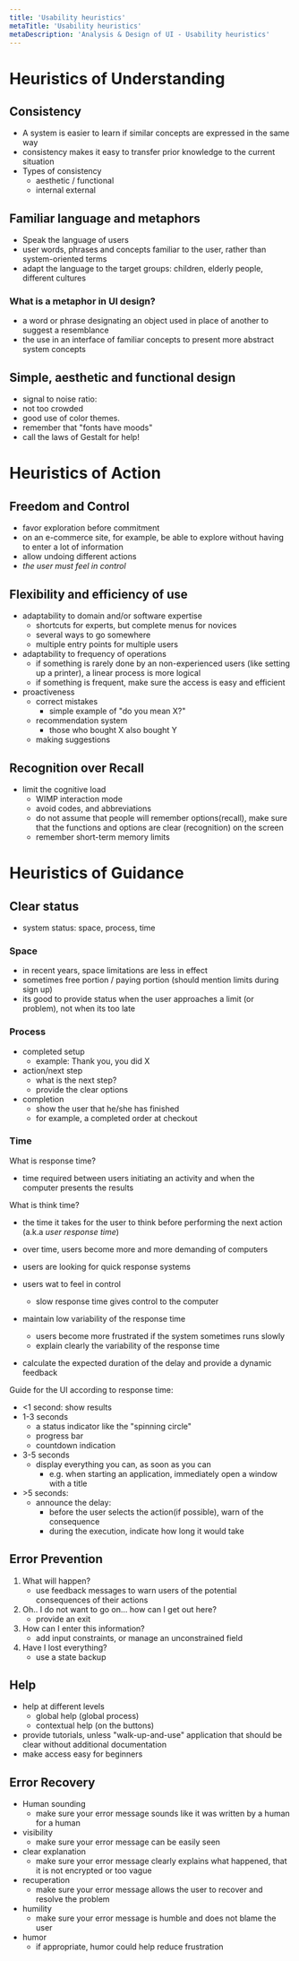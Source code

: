```yaml
---
title: 'Usability heuristics'
metaTitle: 'Usability heuristics'
metaDescription: 'Analysis & Design of UI - Usability heuristics'
---
```


# Heuristics of Understanding

## Consistency
- A system is easier to learn if similar concepts are expressed in the same way
- consistency makes it easy to transfer prior knowledge to the current situation
- Types of consistency
    - aesthetic / functional
    - internal external

## Familiar language and metaphors
- Speak the language of users
- user words, phrases and concepts familiar to the user, rather than system-oriented terms
- adapt the language to the target groups: children, elderly people, different cultures

### What is a metaphor in UI design?
- a word or phrase designating an object used in place of another to suggest a resemblance
- the use in an interface of familiar concepts to present more abstract system concepts

## Simple, aesthetic and functional design
- signal to noise ratio:
- not too crowded
- good use of color themes.
- remember that "fonts have moods"
- call the laws of Gestalt for help!

# Heuristics of Action

## Freedom and Control
- favor exploration before commitment
- on an e-commerce site, for example, be able to explore without having to enter a lot of information
- allow undoing different actions
- *the user must feel in control*

## Flexibility and efficiency of use
- adaptability to domain and/or software expertise
    - shortcuts for experts, but complete menus for novices
    - several ways to go somewhere
    - multiple entry points for multiple users
- adaptability to frequency of operations
    - if something is rarely done by an non-experienced users (like setting up a printer), a linear process is more logical
    - if something is frequent, make sure the access is easy and efficient
- proactiveness
    - correct mistakes
        - simple example of "do you mean X?"
    - recommendation system
        - those who bought X also bought Y
    - making suggestions

## Recognition over Recall
- limit the cognitive load
    - WIMP interaction mode
    - avoid codes, and abbreviations
    - do not assume that people will remember options(recall), make sure that the functions and options are clear (recognition) on the screen
    - remember short-term memory limits

# Heuristics of Guidance

## Clear status
- system status: space, process, time
### Space
- in recent years, space limitations are less in effect
- sometimes free portion / paying portion (should mention limits during sign up)
- its good to provide status when the user approaches a limit (or problem), not when its too late

### Process
- completed setup
    - example: Thank you, you did X
- action/next step
    - what is the next step?
    - provide the clear options
- completion
    - show the user that he/she has finished
    - for example, a completed order at checkout

### Time

What is response time?
- time required between users initiating an activity and when the computer presents the results

What is think time?
- the time it takes for the user to think before performing the next action (a.k.a *user response time*)

- over time, users become more and more demanding of computers
- users are looking for quick response systems
- users wat to feel in control
    - slow response time gives control to the computer

- maintain low variability of the response time
    - users become more frustrated if the system sometimes runs slowly
    - explain clearly the variability of the response time
- calculate the expected duration of the delay and provide a dynamic feedback

Guide for the UI according to response time:
- <1 second: show results  
- 1-3 seconds
    - a status indicator like the "spinning circle"
    - progress bar
    - countdown indication
- 3-5 seconds
    - display everything you can, as soon as you can
        - e.g. when starting an application, immediately open a window with a title
- \>5 seconds:
    - announce the delay:
        - before the user selects the action(if possible), warn of the consequence
        - during the execution, indicate how long it would take

## Error Prevention

1. What will happen?
    - use feedback messages to warn users of the potential consequences of their actions
2. Oh.. I do not want to go on... how can I get out here?
    - provide an exit
3. How can I enter this information?
    - add input constraints, or manage an unconstrained field
4. Have I lost everything?
    - use a state backup

## Help
- help at different levels
    - global help (global process)
    - contextual help (on the buttons)
- provide tutorials, unless "walk-up-and-use" application that should be clear without additional documentation
- make access easy for beginners


## Error Recovery
- Human sounding
    - make sure your error message sounds like it was written by a human for a human
- visibility
    - make sure your error message can be easily seen
- clear explanation
    - make sure your error message clearly explains what happened, that it is not encrypted or too vague
- recuperation
    - make sure your error message allows the user to recover and resolve the problem
- humility
    - make sure your error message is humble and does not blame the user
- humor
    - if appropriate, humor could help reduce frustration
    


